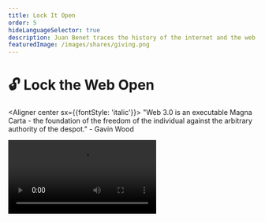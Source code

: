 ```yaml
---
title: Lock It Open
order: 5
hideLanguageSelector: true
description: Juan Benet traces the history of the internet and the web, shows us what Web 3 is really about, and reminds us that the term has been around since 2004, when Tim Berners-Lee began work on the semantic web.
featuredImage: /images/shares/giving.png
---
```


# 🔓 Lock the Web Open

<Aligner center sx={{fontStyle: 'italic'}}>
"Web 3.0 is an executable Magna Carta - the foundation of the freedom of the individual against 
the arbitrary authority of the despot." - Gavin Wood
</Aligner>

<Video src="https://www.youtube-nocookie.com/embed/l44z35vabvA?start=30" />

In this video, Juan Benet shows how "Web 3" relates to a larger movement happening across the 
internet right now, aimed at re-imagining how we share and relate. As such, it forms the third 
pillar of how we "take back the web" - **cooperation** baked into the very protocols we use for 
collecting, storing, and consulting the shared record which Vannevar Bush spoke of in 1945. 

## How does this fit into Kernel?

This week's curated materials have all tried to identify and draw out a particular stream of 
thought that predates the internet. This is because the internet is just the latest in a long 
line of attempts to collect and make navigable the sum total of human knowledge. Access to this 
shared record and the means to move through it meaningfully confer great power. We have a unique 
opportunity as a generation to ensure both record and means remain open to all.

In particular, this video will help you understand more about

<Process>

The technical history of the web, it's different phases, and where it might be headed next.

Why adding **trust** to the read/write web is such an important development.

Verifiability, open services, and market protocols as some examples of the new primitives 
we can use to build different **incentive** structures into Web 3.

Smart contracts as the basis for permanent and stable digital jurisdictions.

</Process>

## Brief

### Introduction

Web 3 is a part of a larger phase transition in our internet (and our society) in which we're 
moving from a pre-computing to a post-computing civilization. This is happening at break-neck 
speed in terms of the evolutionary history of our species, though it simultaneously feels slow 
to us as individuals now used to communicating at light-speed with anyone, anywhere. Think of 
it in terms of **periodic waves:** 

- mainframes
- computers 
- GUIs 
- the internet
- the web
- web 2.0
- mobile
- blockchains
- web 3  

<Flash>

<Card>

Q: The internet is the latest wave in a periodic series, all created by our attempts to collect and make navigable the sum total of what?

A: human knowledge.

</Card>

</Flash>

Can you imagine where we'll be in 40 years? However, exact developments in this sort of 
timeframe are extremely difficult to predict...

> **"The choices that we make in the technologies we build - the properties we give our 
products - will have drastic implications not just for ourselves, but for many people in the 
future."**

Juan then details the key questions which define and constrain the superpowers bestowed by each 
new wave:  

- How do they work?
- How reliable and correct are they?
- How open and accessible are they?
- How safe are they?
- How can they fail?
- Who controls them and how are they governed?
- What rights do they secure/guarantee/grant people?

> "We must be very careful about the things we build. We should care about maximizing human 
potential; promoting rights; and the long-term flourishing of humanity when thinking about the 
technologies we create."

### History

There is a difference between "the internet": the wires and networking protocols which evolved 
mostly from military and academic work from the 1960's and 70's onward; and "the web": 
hyperlinked documents, static pages and browsers etc.

#### **Web 1.0 (**1991 to 2000)

Mostly static, read-only content. This also marks the beginning of "online" commercial activity.

#### **Web 2.0** (the early 2000's).

It's key characteristic is its dynamic, interactive nature as opposed to the largely static 
content of the 90's. It's often described as "the read-write web" and is more participatory, 
social, and market-based. This includes not only Facebook and Twitter, but also services like 
Uber and AirBnB. However, 

> **The advertising model in Web 2.0 is broken.** It optimizes for time spent on pages and tries 
to keep people and their data locked in. Anger is a great way to generate clicks, so we're 
increasingly optimizing for negative emotions in order to pay the bills.

#### Web 3.0 (now)

This next iteration of the web gives us read, write and [trust](/learn/module-0/trust/). 

Web 1.0 was about linking content together. Web 2.0 was about linking programs to that content 
and building rich, dynamic applications which work across our devices. Web 3.0 is about linking 
content and programs directly to each other, removing intermediaries and gaining public 
verifiability. Web 3.0 is turning centralized applications into decentralized protocols.

<Flash>

<Card>

Q: What model in Web 2.0 is broken?

Advertising.

</Card>

<Card>

Q: What feature does Web 3 add which can be used to fix the shortcomings of Web 2?

A: Trust.

</Card>

</Flash>

![The evolution of the web](/images/mod3-img/web-evolution.png)

### The path forward

The aim for us should be to take what Bitcoin did to money and do it to all kinds of services 
and applications. Bitcoin "thawed the peer-to-peer winter and reminded everyone that we can 
build these kinds of systems and succeed." Now, it's time to hook into the larger movement 
happening across the internet to change how the web itself works: how we store, retrieve and 
consult the shared record of human knowledge. 

The simple property of **verifiability** is the key to all this. The "ability to check" is as 
powerful as the ability to hyperlink text in your documents was in Web 1.0. It's a new kind of 
linguistic primitive. Few understand <Link to="https://unifying.thebluebook.co.za/?stackedPages=%2Fstructure">this</Link>, similar to how hyperlinks were misunderstood early in protocol development. 

### Free thought

**It is not just blockchains.** It's "the decentralized web" in general. Blockchains systematize 
economics and law, and did not actually start in the web - Bitcoin was a protocol built to run 
separately without needing a browser. So a big part of Web 3 work is to make these things 
actually talk to each other: **to make blockchains accessible to people**.

<Flash>

<Card>

Q: What simple property of Web 3 is as powerful as the hyperlink?

A: Verifiability.

</Card>

</Flash>

This goes to the heart of safer, more resilient, and more ethical protocols which can literally 
encode social contracts in ways which are visible and meaningful to the people using them.

**Open services** and **market protocols** are what we're really able to build in Web 3.0. The 
old economic truths which sunk open source p2p software in the past are no longer true. We can 
now create commodities out of things that were fixed resources: i.e. storage, computation, and 
bandwidth. This will allow p2p to compete with centralized alternatives.

Smart contract systems are the basis of [jurisdictions](/conversation/#roots). They are computable law and it is 
unlikely that we will tap the full potential of this for many years to come. So, if you want to 
bake rights into your systems and "lock the web open" as many of us do, then think about what it 
means to encode rules into the jurisdiction of the internet, because that's what is really 
happening here.  

In a way, the internet is becoming a nation. See J. P. Barlow's <Link to="https://www.eff.org/cyberspace-independence">Declaration of the Independence of Cyberspace</Link>.

<Flash>

<Card>

Q: More ethical and resilient products, and new kinds of jurisdiction, both rely on us using the unique features of Web 3 to build what?

A: Open services and market protocols.

</Card>

</Flash>

### The other web 3

The linked data, semantic web actually coined the term "Web 3" back in 2004. This idea was 
started by **Tim Berners-Lee**, and is aimed at making everything interoperable, removing 
intermediaries and decentralizing the control of information. His approach has been to model 
ontologies and data so as to connect computers on the machine-readable web.

The most successful Linked Data work ended up powering the Knowledge Graph and the Facebook Open 
Graph, which is a far cry from the decentralized vision which started it all. Much like the work 
on transformative tools for thought, this is due to issues around funding public goods which - 
if nothing else - blockchains can genuinely help solve.

The decentralized web movement, the blockchain movement, and the linked data movement are all 
part of Web 3. **We're in it to build a permanent, ownerless, and borderless foundation for this 
connected global community of which we are all a part.**

![Semantic Data](/images/mod3-img/semantic-data.png)
